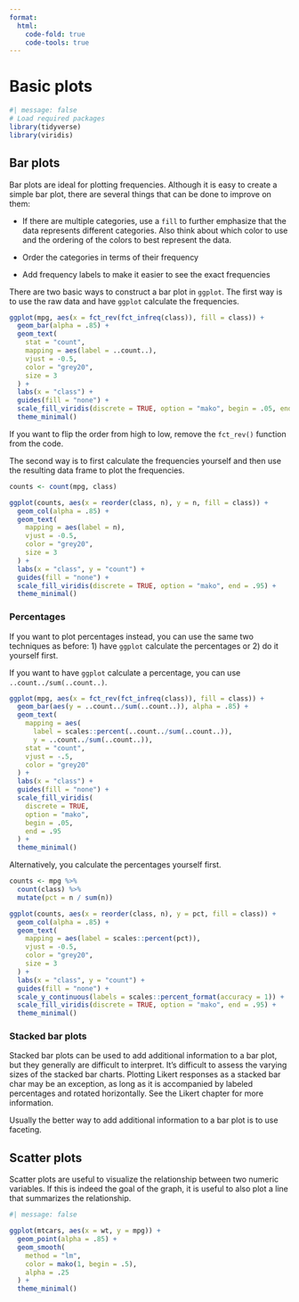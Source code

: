 ```yaml
---
format:
  html:
    code-fold: true
    code-tools: true
---
```


# Basic plots

```r
#| message: false
# Load required packages
library(tidyverse)
library(viridis)
```

## Bar plots

Bar plots are ideal for plotting frequencies. Although it is easy to create a simple bar plot, there are several things that can be done to improve on them:

-   If there are multiple categories, use a `fill` to further emphasize that the data represents different categories. Also think about which color to use and the ordering of the colors to best represent the data.

-   Order the categories in terms of their frequency

-   Add frequency labels to make it easier to see the exact frequencies

There are two basic ways to construct a bar plot in `ggplot`. The first way is to use the raw data and have `ggplot` calculate the frequencies.

```r
ggplot(mpg, aes(x = fct_rev(fct_infreq(class)), fill = class)) +
  geom_bar(alpha = .85) +
  geom_text(
    stat = "count",
    mapping = aes(label = ..count..),
    vjust = -0.5,
    color = "grey20",
    size = 3
  ) +
  labs(x = "class") +
  guides(fill = "none") +
  scale_fill_viridis(discrete = TRUE, option = "mako", begin = .05, end = .95) +
  theme_minimal()
```

If you want to flip the order from high to low, remove the `fct_rev()` function from the code.

The second way is to first calculate the frequencies yourself and then use the resulting data frame to plot the frequencies.

```r
counts <- count(mpg, class)

ggplot(counts, aes(x = reorder(class, n), y = n, fill = class)) +
  geom_col(alpha = .85) +
  geom_text(
    mapping = aes(label = n),
    vjust = -0.5,
    color = "grey20",
    size = 3
  ) +
  labs(x = "class", y = "count") +
  guides(fill = "none") +
  scale_fill_viridis(discrete = TRUE, option = "mako", end = .95) +
  theme_minimal()
```

### Percentages

If you want to plot percentages instead, you can use the same two techniques as before: 1) have `ggplot` calculate the percentages or 2) do it yourself first.

If you want to have `ggplot` calculate a percentage, you can use `..count../sum(..count..)`.

```r
ggplot(mpg, aes(x = fct_rev(fct_infreq(class)), fill = class)) +
  geom_bar(aes(y = ..count../sum(..count..)), alpha = .85) +
  geom_text(
    mapping = aes(
      label = scales::percent(..count../sum(..count..)),
      y = ..count../sum(..count..)), 
    stat = "count", 
    vjust = -.5,
    color = "grey20"
  ) +
  labs(x = "class") +
  guides(fill = "none") +
  scale_fill_viridis(
    discrete = TRUE, 
    option = "mako", 
    begin = .05, 
    end = .95
  ) +
  theme_minimal()
```

Alternatively, you calculate the percentages yourself first.

```r
counts <- mpg %>%
  count(class) %>%
  mutate(pct = n / sum(n))

ggplot(counts, aes(x = reorder(class, n), y = pct, fill = class)) +
  geom_col(alpha = .85) +
  geom_text(
    mapping = aes(label = scales::percent(pct)),
    vjust = -0.5,
    color = "grey20",
    size = 3
  ) +
  labs(x = "class", y = "count") +
  guides(fill = "none") +
  scale_y_continuous(labels = scales::percent_format(accuracy = 1)) +
  scale_fill_viridis(discrete = TRUE, option = "mako", end = .95) +
  theme_minimal()
```

### Stacked bar plots

Stacked bar plots can be used to add additional information to a bar plot, but they generally are difficult to interpret. It's difficult to assess the varying sizes of the stacked bar charts. Plotting Likert responses as a stacked bar char may be an exception, as long as it is accompanied by labeled percentages and rotated horizontally. See the Likert chapter for more information.

Usually the better way to add additional information to a bar plot is to use faceting.

## Scatter plots

Scatter plots are useful to visualize the relationship between two numeric variables. If this is indeed the goal of the graph, it is useful to also plot a line that summarizes the relationship.

```r
#| message: false

ggplot(mtcars, aes(x = wt, y = mpg)) +
  geom_point(alpha = .85) +
  geom_smooth(
    method = "lm",
    color = mako(1, begin = .5),
    alpha = .25
  ) +
  theme_minimal()
```
